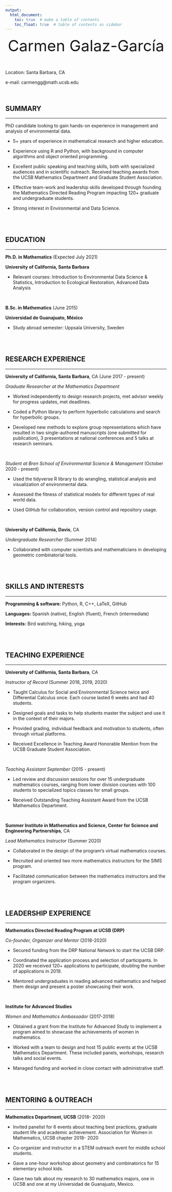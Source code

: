 ```yaml
---
output:
  html_document:
    toc: true  # make a table of contents
    toc_float: true  # table of contents as sidebar
---
```


<center>
<font size="12">
Carmen Galaz-García
</font>
</center>

<br>


Location: Santa Barbara, CA           

e-mail: carmengg@math.ucsb.edu

<br>



## SUMMARY
___

PhD candidate looking to gain hands-on experience in management and analysis of environmental data.

* 5+ years of experience in mathematical research and higher education.

* Experience using R and Python, with background in computer algorithms and object oriented programming. 

* Excellent public speaking and teaching skills, both with specialized audiences and in scientific outreach. Received teaching awards from the UCSB Mathematics Department and Graduate Student Association.

* Effective team-work and leadership skills developed through founding the Mathematics Directed Reading Program impacting 120+ graduate and undergraduate students.

* Strong interest in Environmental and Data Science.

<br>
<br>


## EDUCATION
___

**Ph.D. in Mathematics**   (Expected July 2021)

**University of California, Santa Barbara **

* Relevant courses: Introduction to Environmental Data Science & Statistics, Introduction to Ecological Restoration, Advanced Data Analysis

<br>

**B.Sc. in Mathematics**  (June 2015)

**Universidad de Guanajuato, México**

* Study abroad semester: Uppsala University, Sweden

<br> 
<br>

## RESEARCH EXPERIENCE

---

**University of California, Santa Barbara**, CA    (June 2017 - present)

*Graduate Researcher at the Mathematics Department*

* Worked independently to design research projects, met advisor weekly for progress updates, met deadlines. 

* Coded a Python library to perform hyperbolic calculations and search for hyperbolic groups.

* Developed new methods to explore group representations which have resulted in two single-authored manuscripts (one submitted for publication), 3 presentations at national conferences and 5 talks at research seminars. 

<br>

*Student at Bren School of Environmental Science & Management*   (October 2020 - present) 

* Used the tidyverse R library to do wrangling, statistical analysis and visualization of environmental data. 

* Assessed the fitness of statistical models for different types of real world data.

* Used GitHub for collaboration, version control and repository usage.

<br>

**University of California, Davis**, CA 

*Undergraduate Researcher*    (Summer 2014)

* Collaborated with computer scientists and mathematicians in developing geometric combinatorial tools.

<br>
<br>

## SKILLS AND INTERESTS

---

**Programming & software:** Python, R, C++, LaTeX, GitHub 

**Languages:** Spanish (native), English (fluent), French (intermediate)

**Interests:** Bird watching, hiking, yoga

<br>
<br>

## TEACHING EXPERIENCE

---

**University of California, Santa Barbara**, CA

*Instructor of Record*    (Summer 2018, 2019, 2020)

* Taught Calculus for Social and Environmental Science twice and Differential Calculus once. Each course lasted 6 weeks and had 40 students.

* Designed goals and tasks to help students master the subject and use it in the context of their majors.

* Provided grading, individual feedback and motivation to students, often through virtual platforms.

* Received Excellence in Teaching Award Honorable Mention from the UCSB Graduate Student Association.

<br>

*Teaching Assistant September*    (2015 - present)

* Led review and discussion sessions for over 15 undergraduate mathematics courses, ranging from lower division courses with 100 students to specialized topics classes for small groups.

* Received Outstanding Teaching Assistant Award from the UCSB Mathematics Department.

<br>

**Summer Institute in Mathematics and Science,
Center for Science and Engineering Partnerships**, CA

*Lead Mathematics Instructor*   (Summer 2020)

* Collaborated in the design of the program’s virtual mathematics courses.

* Recruited and oriented two more mathematics instructors for the SIMS program.

* Facilitated communication between the mathematics instructors and the program organizers.

<br>
<br>

## LEADERSHIP EXPERIENCE

---

**Mathematics Directed Reading Program at UCSB (DRP)**

*Co-founder, Organizer and Mentor*   (2018-2020)

* Secured funding from the DRP National Network to start the UCSB DRP.

* Coordinated the application process and selection of participants. In 2020 we received 120+ applications to participate, doubling the number of applications in 2019.

* Mentored undergraduates in reading advanced mathematics and helped them design and present a poster showcasing their work.

<br>

**Institute for Advanced Studies**

*Women and Mathematics Ambassador*   (2017-2018)

* Obtained a grant from the Institute for Advanced Study to implement a program aimed to showcase the achievements of women in mathematics.

* Worked with a team to design and host 15 public events at the UCSB Mathematics Department. These included panels, workshops, research talks and social events.

* Managed funding and worked in close contact with administrative staff.

<br>
<br>

## MENTORING & OUTREACH

---

**Mathematics Department, UCSB**   (2018- 2020)

* Invited panelist for 6 events about teaching best practices, graduate student life and academic achievement.
Association for Women in Mathematics, UCSB chapter 2018- 2020 

* Co-organizer and instructor in a STEM outreach event for middle school students.

* Gave a one-hour workshop about geometry and combinatorics for 15 elementary school kids.

* Gave two talk about my research to 30 mathematics majors, one in UCSB and one at my Universidad de Guanajuato, Mexico. 